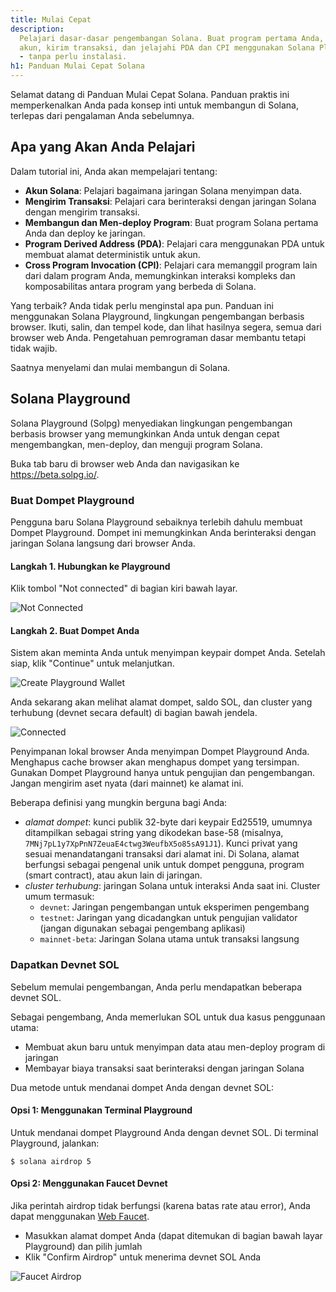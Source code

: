 ```yaml
---
title: Mulai Cepat
description:
  Pelajari dasar-dasar pengembangan Solana. Buat program pertama Anda, pahami
  akun, kirim transaksi, dan jelajahi PDA dan CPI menggunakan Solana Playground
  - tanpa perlu instalasi.
h1: Panduan Mulai Cepat Solana
---
```


Selamat datang di Panduan Mulai Cepat Solana. Panduan praktis ini memperkenalkan
Anda pada konsep inti untuk membangun di Solana, terlepas dari pengalaman Anda
sebelumnya.

## Apa yang Akan Anda Pelajari

Dalam tutorial ini, Anda akan mempelajari tentang:

- **Akun Solana**: Pelajari bagaimana jaringan Solana menyimpan data.
- **Mengirim Transaksi**: Pelajari cara berinteraksi dengan jaringan Solana
  dengan mengirim transaksi.
- **Membangun dan Men-deploy Program**: Buat program Solana pertama Anda dan
  deploy ke jaringan.
- **Program Derived Address (PDA)**: Pelajari cara menggunakan PDA untuk membuat
  alamat deterministik untuk akun.
- **Cross Program Invocation (CPI)**: Pelajari cara memanggil program lain dari
  dalam program Anda, memungkinkan interaksi kompleks dan komposabilitas antara
  program yang berbeda di Solana.

Yang terbaik? Anda tidak perlu menginstal apa pun. Panduan ini menggunakan
Solana Playground, lingkungan pengembangan berbasis browser. Ikuti, salin, dan
tempel kode, dan lihat hasilnya segera, semua dari browser web Anda. Pengetahuan
pemrograman dasar membantu tetapi tidak wajib.

Saatnya menyelami dan mulai membangun di Solana.

## Solana Playground

Solana Playground (Solpg) menyediakan lingkungan pengembangan berbasis browser
yang memungkinkan Anda untuk dengan cepat mengembangkan, men-deploy, dan menguji
program Solana.

Buka tab baru di browser web Anda dan navigasikan ke https://beta.solpg.io/.

<Steps>
<Step>

### Buat Dompet Playground

Pengguna baru Solana Playground sebaiknya terlebih dahulu membuat Dompet
Playground. Dompet ini memungkinkan Anda berinteraksi dengan jaringan Solana
langsung dari browser Anda.

#### Langkah 1. Hubungkan ke Playground

Klik tombol "Not connected" di bagian kiri bawah layar.

![Not Connected](/assets/docs/intro/quickstart/pg-not-connected.png)

#### Langkah 2. Buat Dompet Anda

Sistem akan meminta Anda untuk menyimpan keypair dompet Anda. Setelah siap, klik
"Continue" untuk melanjutkan.

![Create Playground Wallet](/assets/docs/intro/quickstart/pg-create-wallet.png)

Anda sekarang akan melihat alamat dompet, saldo SOL, dan cluster yang terhubung
(devnet secara default) di bagian bawah jendela.

![Connected](/assets/docs/intro/quickstart/pg-connected.png)

<Callout>
  Penyimpanan lokal browser Anda menyimpan Dompet Playground Anda. Menghapus
  cache browser akan menghapus dompet yang tersimpan. Gunakan Dompet Playground
  hanya untuk pengujian dan pengembangan. Jangan mengirim aset nyata (dari
  mainnet) ke alamat ini.
</Callout>

Beberapa definisi yang mungkin berguna bagi Anda:

- _alamat dompet_: kunci publik 32-byte dari keypair Ed25519, umumnya
  ditampilkan sebagai string yang dikodekan base-58 (misalnya,
  `7MNj7pL1y7XpPnN7ZeuaE4ctwg3WeufbX5o85sA91J1`). Kunci privat yang sesuai
  menandatangani transaksi dari alamat ini. Di Solana, alamat berfungsi sebagai
  pengenal unik untuk dompet pengguna, program (smart contract), atau akun lain
  di jaringan.
- _cluster terhubung_: jaringan Solana untuk interaksi Anda saat ini. Cluster
  umum termasuk:
  - `devnet`: Jaringan pengembangan untuk eksperimen pengembang
  - `testnet`: Jaringan yang dicadangkan untuk pengujian validator (jangan
    digunakan sebagai pengembang aplikasi)
  - `mainnet-beta`: Jaringan Solana utama untuk transaksi langsung

</Step>
<Step>

### Dapatkan Devnet SOL

Sebelum memulai pengembangan, Anda perlu mendapatkan beberapa devnet SOL.

Sebagai pengembang, Anda memerlukan SOL untuk dua kasus penggunaan utama:

- Membuat akun baru untuk menyimpan data atau men-deploy program di jaringan
- Membayar biaya transaksi saat berinteraksi dengan jaringan Solana

Dua metode untuk mendanai dompet Anda dengan devnet SOL:

#### Opsi 1: Menggunakan Terminal Playground

Untuk mendanai dompet Playground Anda dengan devnet SOL. Di terminal Playground,
jalankan:

```terminal
$ solana airdrop 5
```

#### Opsi 2: Menggunakan Faucet Devnet

Jika perintah airdrop tidak berfungsi (karena batas rate atau error), Anda dapat
menggunakan [Web Faucet](https://faucet.solana.com/).

- Masukkan alamat dompet Anda (dapat ditemukan di bagian bawah layar Playground)
  dan pilih jumlah
- Klik "Confirm Airdrop" untuk menerima devnet SOL Anda

![Faucet Airdrop](/assets/docs/intro/quickstart/faucet-airdrop.gif)

</Step>
</Steps>
